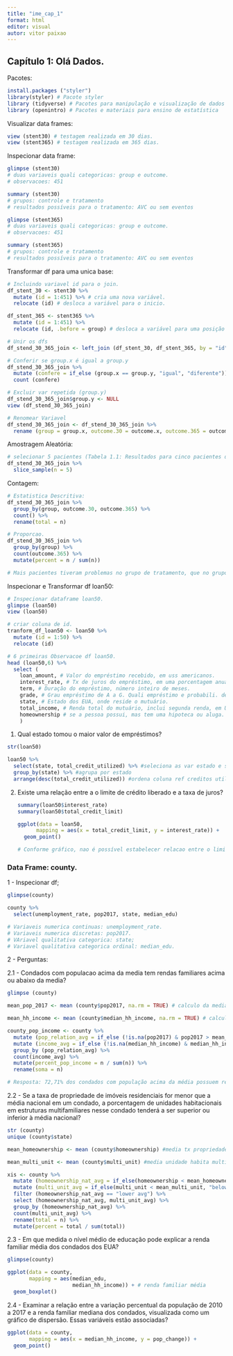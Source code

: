```yaml
---
title: "ime_cap_1"
format: html
editor: visual
autor: vitor paixao
---
```


## Capítulo 1: Olá Dados.

Pacotes:

```r
install.packages ("styler")
library(styler) # Pacote styler
library (tidyverse) # Pacotes para manipulação e visualização de dados
library (openintro) # Pacotes e materiais para ensino de estatística 
```

Visualizar data frames:

```r
view (stent30) # testagem realizada em 30 dias.
view (stent365) # testagem realizada em 365 dias.
```

Inspecionar data frame:

```r
glimpse (stent30)
# duas variaveis quali categoricas: group e outcome.
# observacoes: 451

summary (stent30)
# grupos: controle e tratamento
# resultados possíveis para o tratamento: AVC ou sem eventos

glimpse (stent365)
# duas variaveis quali categoricas: group e outcome.
# observacoes: 451

summary (stent365)
# grupos: controle e tratamento
# resultados possíveis para o tratamento: AVC ou sem eventos
```

Transformar df para uma unica base:

```r
# Incluindo variavel id para o join.
df_stent_30 <- stent30 %>%
  mutate (id = 1:451) %>% # cria uma nova variável.
  relocate (id) # desloca a variável para o inicio.

df_stent_365 <- stent365 %>%
  mutate (id = 1:451) %>%
  relocate (id, .before = group) # desloca a variável para uma posição especifica.

# Unir os dfs
df_stend_30_365_join <- left_join (df_stent_30, df_stent_365, by = "id")

# Conferir se group.x é igual a group.y
df_stend_30_365_join %>%
  mutate (confere = if_else (group.x == group.y, "igual", "diferente")) %>%
  count (confere)

# Excluir var repetida (group.y)
df_stend_30_365_join$group.y <- NULL 
view (df_stend_30_365_join)

# Renomear Variavel
df_stend_30_365_join <- df_stend_30_365_join %>%
  rename (group = group.x, outcome.30 = outcome.x, outcome.365 = outcome.y)
```

Amostragem Aleatória:

```r
# selecionar 5 pacientes (Tabela 1.1: Resultados para cinco pacientes do estudo do stent.)
df_stend_30_365_join %>% 
  slice_sample(n = 5)
```

Contagem:

```r
# Estatistica Descritiva:   
df_stend_30_365_join %>%
  group_by(group, outcome.30, outcome.365) %>%
  count() %>%
  rename(total = n)

# Proporcao. 
df_stend_30_365_join %>%
  group_by(group) %>%
  count(outcome.365) %>%
  mutate(percent = n / sum(n))

# Mais pacientes tiveram problemas no grupo de tratamento, que no grupo de controle.
```

Inspecionar e Transformar df loan50:

```r
# Inspecionar dataframe loan50.
glimpse (loan50)
view (loan50)

# criar coluna de id.
tranform_df_loan50 <- loan50 %>%
  mutate (id = 1:50) %>% 
  relocate (id)

# 6 primeiras Observacoe df loan50.
head (loan50,6) %>%
  select (
    loan_amount, # Valor do empréstimo recebido, em uss americanos.
    interest_rate, # Tx de juros do empréstimo, em uma porcentagem anual.
    term, # Duração do empréstimo, número inteiro de meses.
    grade, # Grau empréstimo de A a G. Quali empréstimo e probabili. de pagar.
    state, # Estado dos EUA, onde reside o mutuário.
    total_income, # Renda total do mutuário, inclui segunda renda, em US$.
    homeownership # se a pessoa possui, mas tem uma hipoteca ou aluga.
    )
```

1.  Qual estado tomou o maior valor de empréstimos?

```r
str(loan50)

loan50 %>% 
  select(state, total_credit_utilized) %>% #seleciona as var estado e saldo de credito tonado.
  group_by(state) %>% #agrupa por estado
  arrange(desc(total_credit_utilized)) #ordena coluna ref creditos utilizados
```

2.  Existe uma relação entre a o limite de crédito liberado e a taxa de juros?

    ```r
    summary(loan50$interest_rate)
    summary(loan50$total_credit_limit)

    ggplot(data = loan50, 
          mapping = aes(x = total_credit_limit, y = interest_rate)) +
      geom_point()

    # Conforme gráfico, nao é possível estabelecer relacao entre o limite do empréstimo e a tx de juros. Independente do limite, as tx cobradas, em sua maioria, sao inferiores a 12,75%.
    ```

### Data Frame: county.

1 - Inspecionar df;

```r
glimpse(county)

county %>%
  select(unemployment_rate, pop2017, state, median_edu)

# Variaveis numerica continuas: unemployment_rate.
# Variaveis numerica discretas: pop2017.
# VAriavel qualitativa categorica: state;
# Variavel qualitativa categorica ordinal: median_edu.
```

2 - Perguntas:

2.1 - Condados com populacao acima da media tem rendas familiares acima ou abaixo da media?

```r
glimpse (county)

mean_pop_2017 <- mean (county$pop2017, na.rm = TRUE) # calculo da media.

mean_hh_income <- mean (county$median_hh_income, na.rm = TRUE) # calculo da media.

county_pop_income <- county %>% 
  mutate (pop_relation_avg = if_else (!is.na(pop2017) & pop2017 > mean_pop_2017, "pop greater avg", "pop less or equal to avg")) %>% 
  mutate (income_avg = if_else (!is.na(median_hh_income) & median_hh_income > mean_hh_income, "higher avg income", "lower or equal avg income")) %>% 
  group_by (pop_relation_avg) %>%
  count(income_avg) %>%
  mutate(percent_pop_income = n / sum(n)) %>%
  rename(soma = n)

# Resposta: 72,71% dos condados com população acima da média possuem renda acima da média dos condados.
```

2.2 - Se a taxa de propriedade de imóveis residenciais for menor que a média nacional em um condado, a porcentagem de unidades habitacionais em estruturas multifamiliares nesse condado tenderá a ser superior ou inferior à média nacional?

```r
str (county)
unique (county$state)

mean_homeownership <- mean (county$homeownership) #media tx propriedade de imoveis.

mean_multi_unit <- mean (county$multi_unit) #media unidade habita multi-familia.

xis <- county %>% 
  mutate (homeownership_nat_avg = if_else(homeownership < mean_homeownership, "lower avg", "equal or higher avg")) %>%
  mutate (multi_unit_avg = if_else(multi_unit < mean_multi_unit, "below average", "above average")) %>%
  filter (homeownership_nat_avg == "lower avg") %>%
  select (homeownership_nat_avg, multi_unit_avg) %>%
  group_by (homeownership_nat_avg) %>%
  count(multi_unit_avg) %>%
  rename(total = n) %>%
  mutate(percent = total / sum(total))
```

2.3 - Em que medida o nível médio de educação pode explicar a renda familiar média dos condados dos EUA?

```r
glimpse(county)

ggplot(data = county, 
       mapping = aes(median_edu, 
                     median_hh_income)) + # renda familiar média
  geom_boxplot()

```

2.4 - Examinar a relação entre a variação percentual da população de 2010 a 2017 e a renda familiar mediana dos condados, visualizada como um gráfico de dispersão. Essas variáveis ​​estão associadas?

```r
ggplot(data = county, 
       mapping = aes(x = median_hh_income, y = pop_change)) +
  geom_point()
```
